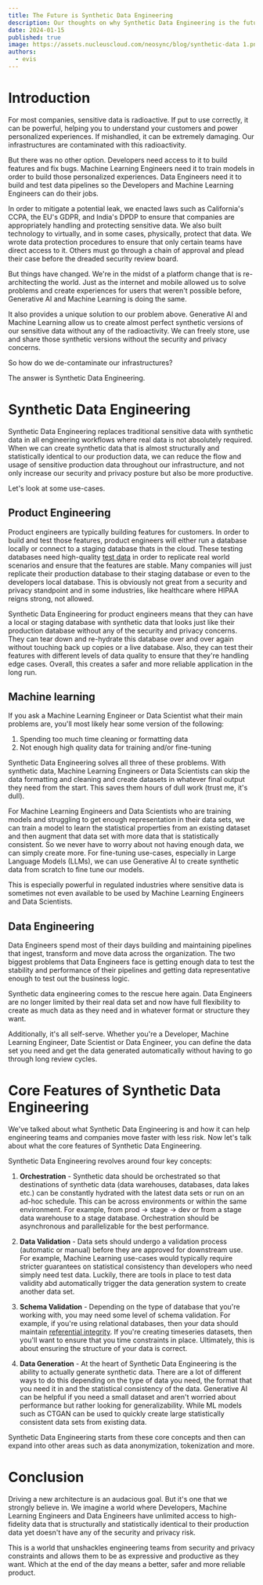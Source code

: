 ```yaml
---
title: The Future is Synthetic Data Engineering
description: Our thoughts on why Synthetic Data Engineering is the future
date: 2024-01-15
published: true
image: https://assets.nucleuscloud.com/neosync/blog/synthetic-data 1.png
authors:
  - evis
---
```


# Introduction

For most companies, sensitive data is radioactive. If put to use correctly, it can be powerful, helping you to understand your customers and power personalized experiences. If mishandled, it can be extremely damaging. Our infrastructures are contaminated with this radioactivity.

But there was no other option. Developers need access to it to build features and fix bugs. Machine Learning Engineers need it to train models in order to build those personalized experiences. Data Engineers need it to build and test data pipelines so the Developers and Machine Learning Engineers can do their jobs.

In order to mitigate a potential leak, we enacted laws such as California's CCPA, the EU's GDPR, and India's DPDP to ensure that companies are appropriately handling and protecting sensitive data. We also built technology to virtually, and in some cases, physically, protect that data. We wrote data protection procedures to ensure that only certain teams have direct access to it. Others must go through a chain of approval and plead their case before the dreaded security review board.

But things have changed. We're in the midst of a platform change that is re-architecting the world. Just as the internet and mobile allowed us to solve problems and create experiences for users that weren't possible before, Generative AI and Machine Learning is doing the same.

It also provides a unique solution to our problem above. Generative AI and Machine Learning allow us to create almost perfect synthetic versions of our sensitive data without any of the radioactivity. We can freely store, use and share those synthetic versions without the security and privacy concerns.

So how do we de-contaminate our infrastructures?

The answer is Synthetic Data Engineering.

# Synthetic Data Engineering

Synthetic Data Engineering replaces traditional sensitive data with synthetic data in all engineering workflows where real data is not absolutely required. When we can create synthetic data that is almost structurally and statistically identical to our production data, we can reduce the flow and usage of sensitive production data throughout our infrastructure, and not only increase our security and privacy posture but also be more productive.

Let's look at some use-cases.

## Product Engineering

Product engineers are typically building features for customers. In order to build and test those features, product engineers will either run a database locally or connect to a staging database thats in the cloud. These testing databases need high-quality [test data](https://neosync.dev/blog/what-is-test-data) in order to replicate real world scenarios and ensure that the features are stable. Many companies will just replicate their production database to their staging database or even to the developers local database. This is obviously not great from a security and privacy standpoint and in some industries, like healthcare where HIPAA reigns strong, not allowed.

Synthetic Data Engineering for product engineers means that they can have a local or staging database with synthetic data that looks just like their production database without any of the security and privacy concerns. They can tear down and re-hydrate this database over and over again without touching back up copies or a live database. Also, they can test their features with different levels of data quality to ensure that they're handling edge cases. Overall, this creates a safer and more reliable application in the long run.

## Machine learning

If you ask a Machine Learning Engineer or Data Scientist what their main problems are, you'll most likely hear some version of the following:

1. Spending too much time cleaning or formatting data
2. Not enough high quality data for training and/or fine-tuning

Synthetic Data Engineering solves all three of these problems. With synthetic data, Machine Learning Engineers or Data Scientists can skip the data formatting and cleaning and create datasets in whatever final output they need from the start. This saves them hours of dull work (trust me, it's dull).

For Machine Learning Engineers and Data Scientists who are training models and struggling to get enough representation in their data sets, we can train a model to learn the statistical properties from an existing dataset and then augment that data set with more data that is statistically consistent. So we never have to worry about not having enough data, we can simply create more. For fine-tuning use-cases, especially in Large Language Models (LLMs), we can use Generative AI to create synthetic data from scratch to fine tune our models.

This is especially powerful in regulated industries where sensitive data is sometimes not even available to be used by Machine Learning Engineers and Data Scientists.

## Data Engineering

Data Engineers spend most of their days building and maintaining pipelines that ingest, transform and move data across the organization. The two biggest problems that Data Engineers face is getting enough data to test the stability and performance of their pipelines and getting data representative enough to test out the business logic.

Synthetic data engineering comes to the rescue here again. Data Engineers are no longer limited by their real data set and now have full flexibility to create as much data as they need and in whatever format or structure they want.

Additionally, it's all self-serve. Whether you're a Developer, Machine Learning Engineer, Date Scientist or Data Engineer, you can define the data set you need and get the data generated automatically without having to go through long review cycles.

# Core Features of Synthetic Data Engineering

We've talked about what Synthetic Data Engineering is and how it can help engineering teams and companies move faster with less risk. Now let's talk about what the core features of Synthetic Data Engineering.

Synthetic Data Engineering revolves around four key concepts:

1. **Orchestration** - Synthetic data should be orchestrated so that destinations of synthetic data (data warehouses, databases, data lakes etc.) can be constantly hydrated with the latest data sets or run on an ad-hoc schedule. This can be across environments or within the same environment. For example, from prod -> stage -> dev or from a stage data warehouse to a stage database. Orchestration should be asynchronous and parallelizable for the best performance.

2. **Data Validation** - Data sets should undergo a validation process (automatic or manual) before they are approved for downstream use. For example, Machine Learning use-cases would typically require stricter guarantees on statistical consistency than developers who need simply need test data. Luckily, there are tools in place to test data validity abd automatically trigger the data generation system to create another data set.

3. **Schema Validation** - Depending on the type of database that you're working with, you may need some level of schema validation. For example, if you're using relational databases, then your data should maintain [referential integrity](https://neosync.dev/blog/referential-integrity). If you're creating timeseries datasets, then you'll want to ensure that you time constraints in place. Ultimately, this is about ensuring the structure of your data is correct.

4. **Data Generation** - At the heart of Synthetic Data Engineering is the ability to actually generate synthetic data. There are a lot of different ways to do this depending on the type of data you need, the format that you need it in and the statistical consistency of the data. Generative AI can be helpful if you need a small dataset and aren't worried about performance but rather looking for generalizability. While ML models such as CTGAN can be used to quickly create large statistically consistent data sets from existing data.

Synthetic Data Engineering starts from these core concepts and then can expand into other areas such as data anonymization, tokenization and more.

# Conclusion

Driving a new architecture is an audacious goal. But it's one that we strongly believe in. We imagine a world where Developers, Machine Learning Engineers and Data Engineers have unlimited access to high-fidelity data that is structurally and statistically identical to their production data yet doesn't have any of the security and privacy risk.

This is a world that unshackles engineering teams from security and privacy constraints and allows them to be as expressive and productive as they want. Which at the end of the day means a better, safer and more reliable product.
